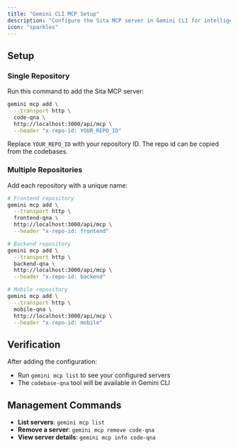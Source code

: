 ```yaml
---
title: "Gemini CLI MCP Setup"
description: "Configure the Sita MCP server in Gemini CLI for intelligent codebase Q&A"
icon: "sparkles"
---
```


## Setup

### Single Repository

Run this command to add the Sita MCP server:

```bash
gemini mcp add \
  --transport http \
  code-qna \
  http://localhost:3000/api/mcp \
  --header "x-repo-id: YOUR_REPO_ID"
```

Replace `YOUR_REPO_ID` with your repository ID. The repo id can be copied from the codebases.

### Multiple Repositories

Add each repository with a unique name:

```bash
# Frontend repository
gemini mcp add \
  --transport http \
  frontend-qna \
  http://localhost:3000/api/mcp \
  --header "x-repo-id: frontend"

# Backend repository
gemini mcp add \
  --transport http \
  backend-qna \
  http://localhost:3000/api/mcp \
  --header "x-repo-id: backend"

# Mobile repository
gemini mcp add \
  --transport http \
  mobile-qna \
  http://localhost:3000/api/mcp \
  --header "x-repo-id: mobile"
```

## Verification

After adding the configuration:

- Run `gemini mcp list` to see your configured servers
- The `codebase-qna` tool will be available in Gemini CLI

## Management Commands

- **List servers**: `gemini mcp list`
- **Remove a server**: `gemini mcp remove code-qna`
- **View server details**: `gemini mcp info code-qna`
